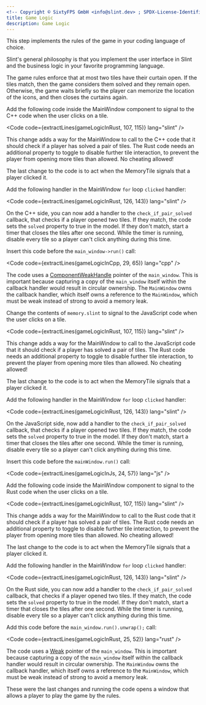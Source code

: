 ```yaml
---
<!-- Copyright © SixtyFPS GmbH <info@slint.dev> ; SPDX-License-Identifier: MIT -->
title: Game Logic
description: Game Logic
---
```



This step implements the rules of the game in your coding language of choice.

Slint's general philosophy is that you implement the user interface in Slint and the business logic in your favorite programming
language.

The game rules enforce that at most two tiles have their curtain open. If the tiles match, then the game
considers them solved and they remain open. Otherwise, the game waits briefly so the player can memorize
the location of the icons, and then closes the curtains again.

<Tabs syncKey="dev-language">
<TabItem label="C++" icon="seti:cpp">

Add the following code inside the <span class="hljs-title">MainWindow</span> component to signal to the C++ code when the user clicks on a tile.


<Code code={extractLines(gameLogicInRust, 107, 115)} lang="slint"  />

This change adds a way for the <span class="hljs-title">MainWindow</span> to call to the C++ code that it should
check if a player has solved a pair of tiles. The Rust code needs an additional property to toggle to disable further
tile interaction, to prevent the player from opening more tiles than allowed. No cheating allowed!

The last change to the code is to act when the <span class="hljs-title">MemoryTile</span> signals that a player clicked it.

Add the following handler in the <span class="hljs-title">MainWindow</span> `for` loop `clicked` handler:

<Code code={extractLines(gameLogicInRust, 126, 143)} lang="slint"  />


On the C++ side, you can now add a handler to the `check_if_pair_solved` callback, that checks if a player opened two tiles.
If they match, the code sets the `solved` property to true in the model. If they don't
match, start a timer that closes the tiles after one second. While the timer is running, disable every tile so
a player can't click anything during this time.

Insert this code before the `main_window->run()` call:


<Code code={extractLines(gameLogicInCpp, 29, 65)} lang="cpp"  />


The code uses a [ComponentWeakHandle](https://slint.dev/docs/cpp/api/classslint_1_1ComponentWeakHandle) pointer of the `main_window`. This is
important because capturing a copy of the `main_window` itself within the callback handler would result in circular ownership.
The `MainWindow` owns the callback handler, which itself owns a reference to the `MainWindow`, which must be weak
instead of strong to avoid a memory leak.

</TabItem>
<TabItem label="NodeJS" icon="seti:javascript">

Change the contents of `memory.slint` to signal to the JavaScript code when the user clicks on a tile.

<Code code={extractLines(gameLogicInRust, 107, 115)} lang="slint"  />

This change adds a way for the <span class="hljs-title">MainWindow</span> to call to the JavaScript code that it should
check if a player has solved a pair of tiles. The Rust code needs an additional property to toggle to disable further
tile interaction, to prevent the player from opening more tiles than allowed. No cheating allowed!

The last change to the code is to act when the <span class="hljs-title">MemoryTile</span> signals that a player clicked it.

Add the following handler in the <span class="hljs-title">MainWindow</span> `for` loop `clicked` handler:

<Code code={extractLines(gameLogicInRust, 126, 143)} lang="slint"  />

On the JavaScript side, now add a handler to the `check_if_pair_solved` callback, that checks if a player opened two tiles. If they match, the code sets the `solved` property to true in the model. If they don't
match, start a timer that closes the tiles after one second. While the timer is running, disable every tile so
a player can't click anything during this time.

Insert this code before the `mainWindow.run()` call:


<Code code={extractLines(gameLogicInJs, 24, 57)} lang="js"  />
</TabItem>

<TabItem label="Rust" icon="seti:rust">

Add the following code inside the <span class="hljs-title">MainWindow</span> component to signal to the Rust code when the user clicks on a tile.

<Code code={extractLines(gameLogicInRust, 107, 115)} lang="slint"  />

This change adds a way for the <span class="hljs-title">MainWindow</span> to call to the Rust code that it should
check if a player has solved a pair of tiles. The Rust code needs an additional property to toggle to disable further
tile interaction, to prevent the player from opening more tiles than allowed. No cheating allowed!

The last change to the code is to act when the <span class="hljs-title">MemoryTile</span> signals that a player clicked it.

Add the following handler in the <span class="hljs-title">MainWindow</span> `for` loop `clicked` handler:

<Code code={extractLines(gameLogicInRust, 126, 143)} lang="slint"  />

On the Rust side, you can now add a handler to the `check_if_pair_solved` callback, that checks if a player opened two tiles.
If they match, the code sets the `solved` property to true in the model. If they don't
match, start a timer that closes the tiles after one second. While the timer is running, disable every tile so
a player can't click anything during this time.

Add this code before the `main_window.run().unwrap();` call:

<Code code={extractLines(gameLogicInRust, 25, 52)} lang="rust"  />

The code uses a [Weak](https://slint.dev/docs/rust/slint/struct.Weak) pointer of the `main_window`. This is
important because capturing a copy of the `main_window` itself within the callback handler would result in circular ownership.
The `MainWindow` owns the callback handler, which itself owns a reference to the `MainWindow`, which must be weak
instead of strong to avoid a memory leak.

</TabItem>
</Tabs>

These were the last changes and running the code opens a window that allows a player to play the game by the rules.
